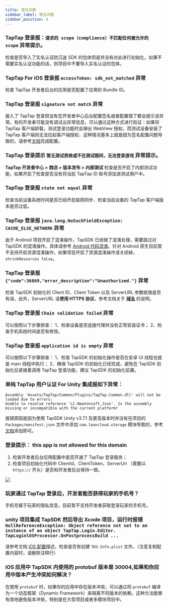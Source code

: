 ```yaml
---
title: 常见问题
sidebar_label: 常见问题
sidebar_position: 4
---
```



### TapTap 登录报：`请求的 scope（compliance）不匹配任何被允许的 scope` 异常提示。
检查是否导入了实名认证防沉迷 SDK 的包体但是并没有对此进行初始化，如果不需要实名认证功能的话，则项目中不要导入实名认证的包体。

### TapTap For iOS 登录报 `accessToken: sdk_not_matched` 异常
检查 TapTap 开发者后台的应用是否配置了应用的 Bundle ID。

### TapTap 登录报 `signature not match` 异常
接入了 TapTap 登录但没有在开发者中心后台配置签名或者配置错了都会提示该异常。有的开发者可能没有调试出异常信息，可以通过这种方式进行验证：如果将 TapTap 客户端卸载，测试登录功能时会弹出 WebView 授权，而测试设备安装了 TapTap 客户端则无法拉起客户端授权，这种情况基本上就是因为签名配置问题导致的，请参考[文档](/v3/sdk/start/quickstart/#配置签名证书)完成配置。

### TapTap 登录提示 `暂无测试资格或不在测试期间，无法登录游戏` 异常提示。
**TapTap 开发者中心 > 商店 > 版本发布 > 内部测试** 检查是否开启了内部测试功能，如果开启了检查是否没有将当前 TapTap ID 账号添加进测试用户中。

### TapTap 登录报 `state not equal` 异常
检查当前设备系统时间是否已经开启联网同步、检查当前设备的 TapTap 客户端版本是否过低。

### TapTap 登录报 `java.lang.NoSuchFieldException: CACHE_ELSE_NETWORK` 异常
由于 Android 项目开启了混淆操作，TapSDK 已经做了混淆处理，需要跳过对 TapSDK 的混淆操作。具体请参考 [Android 代码混淆](/v3/sdk/start/quickstart/#android-代码混淆)。针对 Android 原生目前暂不支持开启资源混淆操作，如果项目开启了资源混淆操作请关闭掉，`shrinkResources false`。

### TapTap 登录报 `{"code":36869,"error_description":"Unauthorized."}` 异常
检查 TapSDK 初始化的 Client ID、Client Token 以及 ServerURL 参数赋值是否有误，此外，ServerURL 请**使用 HTTPS 协议**，参考文档关于 **[域名](/v3/sdk/start/get-ready/#域名)** 的说明。

### TapTap 登录报 `Chain validation failed` 异常
可以按照以下步骤排查：
1、检查设备是否连接代理并没有正常安装证书；
2、检查手机系统时间是否有修改。

### TapTap 登录报 `application id is empty` 异常
可以按照以下步骤排查：
1、检查 TapSDK 的初始化操作是否在安卓 UI 线程也就是 main 线程中执行；
2、确保 TapSDK 的初始化已经完成，避免在 TapSDK 初始化后紧接着调用 TapTap 登录功能，建议 TapSDK 的初始化前置。

### 单纯 TapTap 用户认证 For Unity 集成报如下异常：
```
Assembly 'Assets/TapTap/Common/Plugins/TapTap.Common.dll' will not be loaded due to errors:
Unable to resolve reference 'LC.Newtonsoft.Json'. Is the assembly missing or incompatible with the current platform?
```
报错原因是因为使用 TapSDK Unity v3.7.1 及更高版本时并没有在项目的 `Packages/manifest.json` 文件中添加 `com.leancloud.storage` 模块导致的，参考[文档](/v3/sdk/taptap-login/guide/tap-login/#sdk-获取)添加即可。

### 登录提示： this app is not allowed for this domain

1. 检查开发者后台应用配置中是否开通了 TapTap 登录服务；
2. 检查项目初始化代码中 ClientId、ClientToken、ServerUrl （需要以 `https://` 开头）是否和开发者后台保持一致。


![](https://dc-file.leanticket.cn/VIFonJ9YOJ4SAXb3WdVhMYWlF84xGKkN/CF18E02C-C819-4940-9C9B-60050062EDD0.png)

### 玩家通过 TapTap 登录后，开发者能否获得玩家的手机号？

手机号属于玩家的隐私信息，目前暂不支持开发者获取登录玩家的手机号。

### unity 项目集成 TapSDK 然后导出 Xcode 项目，运行时报错 `NullReferenceException: Object reference not set to an instance of an object TapTap.Login.Editor. TapLoginlOSProcessor.OnPostprocessBuild ...`

请参考文档 [iOS 配置](https://developer.taptap.cn/docs/sdk/taptap-login/guide/start/#ios-%E9%85%8D%E7%BD%AE)描述，检查是否有创建 `TDS-Info.plist` 文件。（注意复制配置内容时，请删除注释行）

### iOS 应用中 TapSDK 内使用的 protobuf 版本是 30004,如果和你应用中版本产生冲突如何解决？

在使用 `protobuf` 时，如果你的应用中存在版本冲突，可以通过将 `protobuf` 编译为一个动态框架（Dynamic Framework）来隔离不同版本的依赖。这种方法能够有效地避免版本冲突，特别是在大型项目或者多模块项目中。
